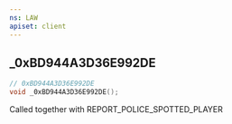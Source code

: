 ```yaml
---
ns: LAW
apiset: client
---
```

## _0xBD944A3D36E992DE

```c
// 0xBD944A3D36E992DE
void _0xBD944A3D36E992DE();
```

Called together with REPORT_POLICE_SPOTTED_PLAYER